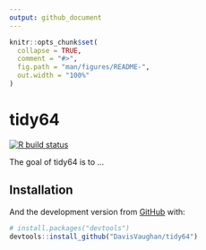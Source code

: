 ```yaml
---
output: github_document
---
```


<!-- README.md is generated from README.Rmd. Please edit that file -->

```r
knitr::opts_chunk$set(
  collapse = TRUE,
  comment = "#>",
  fig.path = "man/figures/README-",
  out.width = "100%"
)
```

# tidy64

<!-- badges: start -->
[![R build status](https://github.com/DavisVaughan/tidy64/workflows/R-CMD-check/badge.svg)](https://github.com/DavisVaughan/tidy64/actions)
<!-- badges: end -->

The goal of tidy64 is to ...

## Installation

And the development version from [GitHub](https://github.com/) with:

``` r
# install.packages("devtools")
devtools::install_github("DavisVaughan/tidy64")
```
